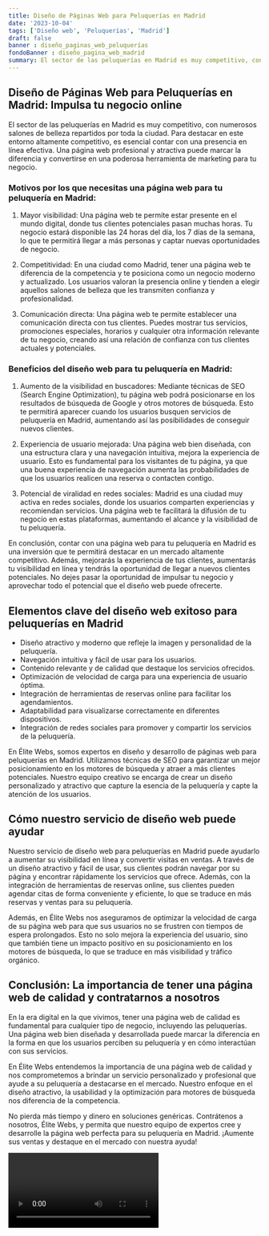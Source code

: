 ```yaml
---
title: Diseño de Páginas Web para Peluquerías en Madrid
date: '2023-10-04'
tags: ['Diseño web', 'Peluquerías', 'Madrid']
draft: false
banner : diseño_paginas_web_peluquerías
fondoBanner : diseño_pagina_web_madrid
summary: El sector de las peluquerías en Madrid es muy competitivo, con numerosos salones de belleza repartidos por toda la ciudad. Para destacar en este entorno altamente competitivo, es esencial contar con una presencia en línea efectiva. Una página web profesional y atractiva puede marcar la diferencia y convertirse en una poderosa herramienta de marketing para tu negocio.
---
```


## Diseño de Páginas Web para Peluquerías en Madrid: Impulsa tu negocio online

El sector de las peluquerías en Madrid es muy competitivo, con numerosos salones de belleza repartidos por toda la ciudad. Para destacar en este entorno altamente competitivo, es esencial contar con una presencia en línea efectiva. Una página web profesional y atractiva puede marcar la diferencia y convertirse en una poderosa herramienta de marketing para tu negocio.

### Motivos por los que necesitas una página web para tu peluquería en Madrid:

1. Mayor visibilidad: Una página web te permite estar presente en el mundo digital, donde tus clientes potenciales pasan muchas horas. Tu negocio estará disponible las 24 horas del día, los 7 días de la semana, lo que te permitirá llegar a más personas y captar nuevas oportunidades de negocio.

2. Competitividad: En una ciudad como Madrid, tener una página web te diferencia de la competencia y te posiciona como un negocio moderno y actualizado. Los usuarios valoran la presencia online y tienden a elegir aquellos salones de belleza que les transmiten confianza y profesionalidad.

3. Comunicación directa: Una página web te permite establecer una comunicación directa con tus clientes. Puedes mostrar tus servicios, promociones especiales, horarios y cualquier otra información relevante de tu negocio, creando así una relación de confianza con tus clientes actuales y potenciales.

### Beneficios del diseño web para tu peluquería en Madrid:

1. Aumento de la visibilidad en buscadores: Mediante técnicas de SEO (Search Engine Optimization), tu página web podrá posicionarse en los resultados de búsqueda de Google y otros motores de búsqueda. Esto te permitirá aparecer cuando los usuarios busquen servicios de peluquería en Madrid, aumentando así las posibilidades de conseguir nuevos clientes.

2. Experiencia de usuario mejorada: Una página web bien diseñada, con una estructura clara y una navegación intuitiva, mejora la experiencia de usuario. Esto es fundamental para los visitantes de tu página, ya que una buena experiencia de navegación aumenta las probabilidades de que los usuarios realicen una reserva o contacten contigo.

3. Potencial de viralidad en redes sociales: Madrid es una ciudad muy activa en redes sociales, donde los usuarios comparten experiencias y recomiendan servicios. Una página web te facilitará la difusión de tu negocio en estas plataformas, aumentando el alcance y la visibilidad de tu peluquería.

En conclusión, contar con una página web para tu peluquería en Madrid es una inversión que te permitirá destacar en un mercado altamente competitivo. Además, mejorarás la experiencia de tus clientes, aumentarás tu visibilidad en línea y tendrás la oportunidad de llegar a nuevos clientes potenciales. No dejes pasar la oportunidad de impulsar tu negocio y aprovechar todo el potencial que el diseño web puede ofrecerte.

<GifSeo />

<Cta />

## Elementos clave del diseño web exitoso para peluquerías en Madrid

- Diseño atractivo y moderno que refleje la imagen y personalidad de la peluquería.
- Navegación intuitiva y fácil de usar para los usuarios.
- Contenido relevante y de calidad que destaque los servicios ofrecidos.
- Optimización de velocidad de carga para una experiencia de usuario óptima.
- Integración de herramientas de reservas online para facilitar los agendamientos.
- Adaptabilidad para visualizarse correctamente en diferentes dispositivos.
- Integración de redes sociales para promover y compartir los servicios de la peluquería.

En Élite Webs, somos expertos en diseño y desarrollo de páginas web para peluquerías en Madrid. Utilizamos técnicas de SEO para garantizar un mejor posicionamiento en los motores de búsqueda y atraer a más clientes potenciales. Nuestro equipo creativo se encarga de crear un diseño personalizado y atractivo que capture la esencia de la peluquería y capte la atención de los usuarios.

## Cómo nuestro servicio de diseño web puede ayudar

Nuestro servicio de diseño web para peluquerías en Madrid puede ayudarlo a aumentar su visibilidad en línea y convertir visitas en ventas. A través de un diseño atractivo y fácil de usar, sus clientes podrán navegar por su página y encontrar rápidamente los servicios que ofrece. Además, con la integración de herramientas de reservas online, sus clientes pueden agendar citas de forma conveniente y eficiente, lo que se traduce en más reservas y ventas para su peluquería.

Además, en Élite Webs nos aseguramos de optimizar la velocidad de carga de su página web para que sus usuarios no se frustren con tiempos de espera prolongados. Esto no solo mejora la experiencia del usuario, sino que también tiene un impacto positivo en su posicionamiento en los motores de búsqueda, lo que se traduce en más visibilidad y tráfico orgánico.

## Conclusión: La importancia de tener una página web de calidad y contratarnos a nosotros

En la era digital en la que vivimos, tener una página web de calidad es fundamental para cualquier tipo de negocio, incluyendo las peluquerías. Una página web bien diseñada y desarrollada puede marcar la diferencia en la forma en que los usuarios perciben su peluquería y en cómo interactúan con sus servicios.

En Élite Webs entendemos la importancia de una página web de calidad y nos comprometemos a brindar un servicio personalizado y profesional que ayude a su peluquería a destacarse en el mercado. Nuestro enfoque en el diseño atractivo, la usabilidad y la optimización para motores de búsqueda nos diferencia de la competencia.

No pierda más tiempo y dinero en soluciones genéricas. Contrátenos a nosotros, Élite Webs, y permita que nuestro equipo de expertos cree y desarrolle la página web perfecta para su peluquería en Madrid. ¡Aumente sus ventas y destaque en el mercado con nuestra ayuda!

<Video />

<CtaBot job='Peluquerías' city='Madrid'/>

<Gmaps query='Madrid+españa+maps' />